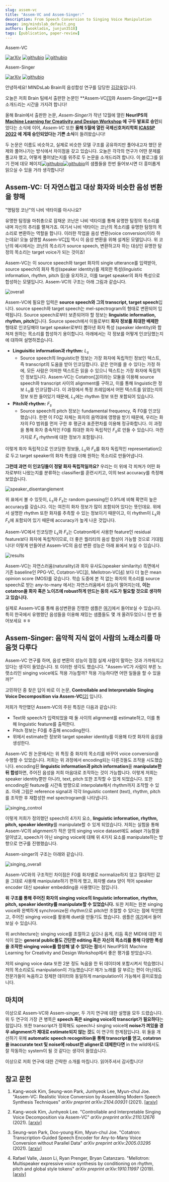 ---
slug: assem-vc
title: "Assem-VC and Assem-Singer:"
description: From Speech Conversion to Singing Voice Manipulation
image: img/mindslab_default.png
authors: [wookladin, junjun3518]
tags: [publication, paper-review]
---






Assem-VC

[![arXiv](https://img.shields.io/badge/arXiv-2104.00931-brightgreen.svg?style=flat-square)](https://arxiv.org/abs/2104.00931)
[![githubio](https://img.shields.io/static/v1?message=Audio%20Samples&logo=Github&labelColor=grey&color=lightgrey&logoColor=white&label=%20&style=flat-square)](https://mindslab-ai.github.io/assem-vc/index.html)
[![githubio](https://img.shields.io/static/v1?message=Official%20Repo&logo=Github&labelColor=grey&color=blue&logoColor=white&label=%20&style=flat-square)](https://github.com/mindslab-ai/assem-vc)

Assem-Singer

[![arXiv](https://img.shields.io/badge/arXiv-2110.12676-brightgreen.svg?style=flat-square)](https://arxiv.org/abs/2110.12676)
[![githubio](https://img.shields.io/static/v1?message=Audio%20Samples&logo=Github&labelColor=grey&color=lightgrey&logoColor=white&label=%20&style=flat-square)](https://mindslab-ai.github.io/assem-vc/singer/index.html)


안녕하세요! MINDsLab Brain의 음성합성 연구를 담당한 [김강욱](https://kwkim.me)입니다.

오늘은 저희 Brain 팀에서 출판한 논문인 **Assem-VC[[1]](#r1)와 Assem-Singer[[2]](#r2)**를 소개드리는 시간을 가지려 합니다!

<!--truncate-->


올해 Brain에서 출판한 논문, *Assem-Singer*가 작년 12월에 열린 **NeurIPS의 [Machine Learning for Creativity and Design Workshop](https://neuripscreativityworkshop.github.io/2021/) 에** **구두 발표로 승인**되었다는 소식에 이어, *Assem-VC* 또한 **올해 5월에 열린 국제신호처리학회 [ICASSP 2022](https://2022.ieeeicassp.org/) 에 게재 승인되었다는 기쁜 소식**이 들려왔습니다!

두 논문은 이름도 비슷하고, 실제로 비슷한 모델 구조를 공유하지만 풀어내고자 했던 문제와 풀어나가는 방식에서 차이점을 갖고 있습니다. 오늘은 각각의 연구가 어떤 문제를 풀고자 했고, 어떻게 풀어냈는지를 위주로 두 논문을 소개드리려 합니다. 이 블로그를 읽기 전에 데모 페이지[![githubio](https://img.shields.io/static/v1?message=Assem-VC&logo=Github&labelColor=grey&color=lightgrey&logoColor=white&label=%20&style=flat-square)](https://mindslab-ai.github.io/assem-vc/index.html)[![githubio](https://img.shields.io/static/v1?message=Assem-Singer&logo=Github&labelColor=grey&color=lightgrey&logoColor=white&label=%20&style=flat-square)](https://mindslab-ai.github.io/assem-vc/singer/index.html)의 샘플들을 한번 들어보시면 더 흥미롭게 읽으실 수 있을 거라 생각합니다!



## Assem-VC: 더 자연스럽고 대상 화자와 비슷한 음성 변환을 향해

"명탐정 코난"의 나비 넥타이를 아시나요?

유명한 탐정을 마취총으로 잠재운 코난은 나비 넥타이를 통해 유명한 탐정의 목소리를 내며 자신의 추리를 펼쳐가죠.  여기서 나비 넥타이는 코난의 목소리를 유명한 탐정의 목소리로 변환하는 역할을 합니다.  이러한 작업을 음성 변환(voice conversion)이라 하는데요! 오늘 설명할 Assem-VC[[1]](#r1)  역시 이 음성 변환을 위해 설계된 모델입니다. 위 코난의 예시에서는 코난의 목소리가 source speech, 변환하고자 하는 대상인 유명한 탐정의 목소리는 target voice가 되는 것이죠!

Assem-VC는 이 source speech와 target 화자의 single utterance를 입력받아, source speech의 화자 특성(speaker identity)를 제외한 특성(linguistic information,  rhythm, pitch 등)을 유지하고, 이를 target speaker의 화자 특성으로 합성하는 모델입니다. Assem-VC의 구조는 아래 그림과 같습니다.

<img className={styles.figCenter} src={figOverall} alt="overall" />



Assem-VC에 필요한 입력은 **source speech와 그의 transcript, target speech**입니다. source speech와 target speech는 mel-spectrogram의 형태로 변환되어 입력됩니다. Source speech로부터 보존되어야 할 정보는 **linguistic information, rhythm, pitch**입니다. Source speech에서 이들로부터 **화자 정보를 최대한 배제한** 형태로 인코딩해야 target speaker로부터 뽑아낸 화자 특성 (speaker identity)와 합쳐져 원하는 목소리를 합성하기 용이합니다. 아래에서는 각 정보를 어떻게 인코딩했는지에 대하여 설명하겠습니다.

- **Linguisitic information과 rhythm:** $L_s$
  - Source speech의 linguistic한 정보는 가장 화자에 독립적인 정보인 텍스트, 즉 transcript의 도움을 받아 인코딩합니다. 같은 언어를 쓸 수 있다는 가정 하에, 모든 사람은 어떠한 텍스트든 읽을 수 있으니 텍스트는 가장 화자에 독립적인 정보입니다. Assem-VC는 Cotatron[[3]](#r3)이라는 모듈을 이용해 source speech와 transcript 사이의 alignment를 구하고, 이를 통해 linguistic한 정보 $L_s$를 인코딩합니다. 이 과정에서 특정 프레임에서 어떤 텍스트를 읽었는지의 정보 또한 들어있기 때문에, $L_s$에는 rhythm 정보 또한 포함되어 있습니다.
- **Pitch와 rhythm:** $F_s$
  - Source speech의 pitch 정보는 fundamental frequency, 즉 F0를 인코딩했습니다. 한편 이 F0값 자체는 화자의 음역대에 영향을 받기 때문에, 우리는 화자의 F0 범위를 먼저 구한 후 평균과 표준편차를 이용해 정규화합니다. 이 과정을 통해 화자 종속적인 F0를 최대한 화자 독립적인 $F_s$로 만들 수 있습니다. 마찬가지로 $F_s$ rhythm에 대한 정보가 포함됩니다.

이렇게 화자 독립적으로 인코딩한 정보들, $L_s$와 $F_s$를 화자 독립적인 representation으로 두고 target speaker의 화자 특성을 더해 원하는 목소리로 만들어냅니다. 



**그런데 과연 이 인코딩들이 정말 화자 독립적일까요?** 우리는 이 위에 각 피쳐가 어떤 화자로부터 나왔는지를 분류하는 classifier를 훈련시키고, 이의 test accuracy를 측정해 보았습니다.

<img className={styles.figCenter} src={figSpkDisentangle} alt="speaker_disentanglement" />

위 표에서 볼 수 있듯이, $L_s$와 $F_s$는 random guessing인 0.9%에 비해 확연히 높은 accuracy를 갖습니다. 이는 여전히 화자 정보가 많이 포함되어 있다는 뜻인데요. 위에서 설명한 rhythm 또한 화자를 추측할 수 있는 정보이기 때문이고, 이 rhythm이 $L_s$와 $F_s$에 포함되어 있기 때문에 accuracy가 높게 나온 것입니다. 

Assem-VC에서 인코딩한 $L_s$와 $F_s$는 Cotatron에서 사용한 feature인 residual feature보다 화자에 독립적이므로, 더 좋은 퀄리티의 음성 합성이 가능할 것으로 기대됩니다! 이렇게 만들어낸 Assem-VC의 음성 변환 성능은 아래 표에서 보실 수 있습니다.

<img className={styles.figCenter} src={figResult} alt="results" />


Assem-VC는 자연스러움(naturality)과 화자 유사도(speaker similarity) 측면에서 기존 baseline인 PPG-VC, Cotatron-VC[[3]](#r3), Mellotron-VC[[4]](#4) 보다 더 높은 mean opinion score (MOS)를 갖습니다. 학습 도중에 본 적 없는 화자의 목소리를 source speech로 받는 any-to-many 에서는 자연스러움에서 성능이 떨어지는데, **이는 cotatron을 화자 혹은 노이즈에 robust하게 만드는 등의 시도가 필요할 것으로 생각하고 있습니다.**

실제로 Assem-VC를 통해 음성변환을 진행한 샘플은 [여기](https://mindslab-ai.github.io/assem-vc/)에서 들어보실 수 있습니다. 특히 한국에서 유행했던 음성들을 이용해 재밌는 샘플들도 몇 개 올려두었으니 한 번 들어보세요 ㅎㅎ


## Assem-Singer: 음악적 지식 없이 사람의 노래소리를 마음껏 다루다

Assem-VC 연구를 하며, 음성 변환의 성능이 점점 실제 사람이 말하는 것과 가까워지고 있다는 생각이 들었습니다. 또 이러한 생각도 했습니다. "Assem-VC가 사람이 부른 노랫소리인 singing voice에도 적용 가능할까? 적용 가능하다면 어떤 일들을 할 수 있을까?"

고민하던 중 찾은 답이 바로 이 논문, **Controllable and Interpretable Singing Voice Decomposition via Assem-VC**[[2]](#r2) 입니다.



저희가 착안했던 Assem-VC의 주된 특징은 다음과 같습니다:

- Text와 speech가 입력되었을 때 둘 사이의 alignment를 estimate하고, 이를 통해 linguistic feature를 출력한다.
- Pitch 정보는 F0를 추출해 encoding한다.
- 위에서 estimate한 정보와 target speaker identity를 이용해 타겟 화자의 음성을 생성한다.



Assem-VC 원 논문에서는 위 특징 중 화자의 목소리를 바꾸어 voice conversion을 수행할 수 있었습니다. 저희는 위 과정에서 encoding되는 다른것들도 조작을 시도했습니다. encoding된 **linguistic information과 pitch information**을 **manipulate한 뒤 합성**하면, 주어진 음성을 저희 마음대로 조작하는 것이 가능합니다. 이렇게 저희는 speaker identity뿐만 아니라, text, pitch 또한 조작할 수 있게 되었습니다. 또한 encoding된 feature를 시간축 방향으로 interpolate해서 rhythm까지 조작할 수 있죠. 아래 그림은 reference signal과 각각 linguistic content (text), rhythm, pitch를 조작한 후 재합성한 mel spectrogram을 나타냅니다.

<img className={styles.figCenter} src={figSingingControl} alt="singing_control" />

이렇게 저희가 정의했던 speech의 4가지 요소, **linguistic information, rhythm, pitch, speaker identity**를 manipulate할 수 있게 되었습니다. 저희는 실험을 통해 Assem-VC의 alignment가 적은 양의 singing voice dataset에도 adapt 가능함을 알아냈고, speech가 아닌 singing voice에 대해 위 4가지 요소를 manipulate하는 방향으로 연구를 진행했습니다.

Assem-singer의 구조는 아래와 같습니다.

<img className={styles.figCenter} src={figSingingOverall} alt="singing_overall" />


Assem-VC와의 구조적인 차이점은 F0를 화자별로 normalize하지 않고 절대적인 값을 그대로 사용해 manipulate하기 편하게 했고, 화자별 data 양이 적어 speaker encoder 대신 speaker embedding을 사용했다는 점입니다.



**위 구조를 통해 주어진 화자의 singing voice의 linguistic information, rhythm, pitch, speaker identity를 manipulate할 수 있었습니다.** 또한 저희는 원본 singing voice와 완벽하게 synchronize된 rhythm으로 pitch만 조절할 수 있다는 점에 착안했고, 주어진 singing voice를 활용해 duet을 만들기도 했습니다. 샘플은 [여기](https://mindslab-ai.github.io/assem-vc/singer/)에서 들어보실 수 있습니다.



위 architecture는 singing voice를 조절하고 싶으나 음계, 리듬 혹은 MIDI에 대한 지식이 없는 **general public들도 간단한 editing 혹은 자신의 목소리를 통해 다양한 특성을 조작한 singing voice를 합성해 낼 수 있다는 점**에서 NeurIPS의 Machine Learning for Creativity and Design Workshop에서 좋은 평가를 받았습니다.

저의 singing voice data 또한 2분 정도 녹음을 한 뒤 데이터에 포함시켜서 학습했더니 저의 목소리로도 manipulation이 가능했습니다! 제가 노래를 잘 부르는 편이 아닌데도 전문가들이 녹음하고 정제한 데이터와 동일하게 manipulation이 가능해서 흥미로웠습니다.



## 마치며

이상으로 Assem-VC와 Assem-singer, 두 가지 연구에 대한 설명을 모두 드렸습니다. 위 두 연구의 가장 큰 병목은 **speech 혹은 singing voice의 transcript가 필요하다**는 점입니다. 또한 transcript가 정확해도 speech나 singing voice에 **noise가 껴있을 경우 alignment가 제대로 estimate되지 않는 것**도 이 연구의 한계점입니다. 위 둘을 개선하기 위해 **automatic speech recognition을 통해 transcript를 얻고, cotatron을 inaccurate text 및 noise에 robust한 aligner로 대체한다면** in the wild에서도 잘 작동하는 system이 될 것 같다는 생각이 들었습니다.

이상으로 저희 연구에 대한 간략한 소개를 마칩니다. 읽어주셔서 감사합니다!



## **참고 문헌**

<a name="r1"></a>

1. Kang-wook Kim, Seung-won Park, Junhyeok Lee, Myun-chul Joe. "Assem-VC: Realistic Voice Conversion by Assembling Modern Speech Synthesis Techniques" *arXiv preprint arXiv:2104.00931* (2021). [[arxiv]](https://arxiv.org/abs/2104.00931)


<a name="r2"></a>

2. Kang-wook Kim, Junhyeok Lee. "Controllable and Interpretable Singing Voice Decomposition via Assem-VC" *arXiv preprint arXiv:2110.12676* (2021). [[arxiv]](https://arxiv.org/abs/2110.12676)

<a name="r3"></a>

3. Seung-won Park, Doo-young Kim, Myun-chul Joe. "Cotatron: Transcription-Guided Speech Encoder for Any-to-Many Voice Conversion without Parallel Data" *arXiv preprint arXiv:2005.03295* (2021). [[arxiv]](https://arxiv.org/abs/2005.03295)

<a name="r4"></a>

4. Rafael Valle, Jason Li, Ryan Prenger, Bryan Catanzaro. "Mellotron: Multispeaker expressive voice synthesis by conditioning on rhythm, pitch and global style tokens" *arXiv preprint arXiv:1910.11997* (2019). [[arxiv]](https://arxiv.org/abs/1910.11997)


